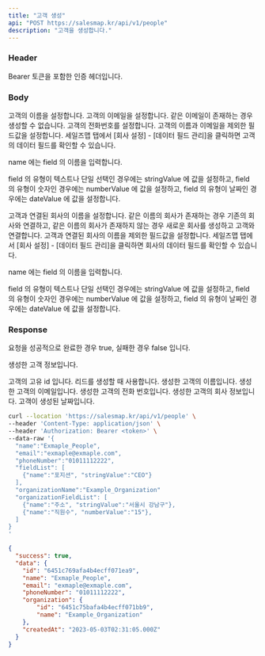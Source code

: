 ```yaml
---
title: "고객 생성"
api: "POST https://salesmap.kr/api/v1/people"
description: "고객을 생성합니다."
---
```


### Header

<ParamField header="Authorization" type="string" required="true">
  Bearer 토큰을 포함한 인증 헤더입니다.
</ParamField>

### Body

<ParamField body="name" type="string" required="true">
  고객의 이름을 설정합니다.
</ParamField>

<ParamField body="email" type="string" required="true">
  고객의 이메일을 설정합니다. 같은 이메일이 존재하는 경우 생성할 수 없습니다.
</ParamField>

<ParamField body="phoneNumber" type="string">
  고객의 전화번호를 설정합니다.
</ParamField>

<ParamField body="fieldList" type="json">
  고객의 이름과 이메일을 제외한 필드값을 설정합니다. 세일즈맵 탭에서 [회사 설정] - [데이터 필드 관리]을 클릭하면 고객의 데이터 필드를 확인할 수 있습니다.
  
  name 에는 field 의 이름을 입력합니다.
  
  field 의 유형이 텍스트나 단일 선택인 경우에는 stringValue 에 값을 설정하고, field 의 유형이 숫자인 경우에는 numberValue 에 값을 설정하고, field 의 유형이 날짜인 경우에는 dateValue 에 값을 설정합니다.
</ParamField>

<ParamField body="organizationName" type="string">
  고객과 연결된 회사의 이름을 설정합니다. 같은 이름의 회사가 존재하는 경우 기존의 회사와 연결하고, 같은 이름의 회사가 존재하지 않는 경우 새로운 회사를 생성하고 고객와 연결합니다.
</ParamField>

<ParamField body="organizationFieldList" type="json">
  고객과 연결된 회사의 이름을 제외한 필드값을 설정합니다. 세일즈맵 탭에서 [회사 설정] - [데이터 필드 관리]을 클릭하면 회사의 데이터 필드를 확인할 수 있습니다.
  
  name 에는 field 의 이름을 입력합니다.
  
  field 의 유형이 텍스트나 단일 선택인 경우에는 stringValue 에 값을 설정하고, field 의 유형이 숫자인 경우에는 numberValue 에 값을 설정하고, field 의 유형이 날짜인 경우에는 dateValue 에 값을 설정합니다.
</ParamField>

### Response

<ResponseField name="success" type="boolean">
  요청을 성공적으로 완료한 경우 true, 실패한 경우 false 입니다.
</ResponseField>

<ResponseField name="data" type="object">

  생성한 고객 정보입니다.

<Expandable title="고객 정보 데이터">

<ResponseField name="id" type="string">
  고객의 고유 id 입니다. 리드를 생성할 때 사용합니다.
</ResponseField>

<ResponseField name="name" type="string">
  생성한 고객의 이름입니다.
</ResponseField>

<ResponseField name="email" type="string">
  생성한 고객의 이메일입니다.
</ResponseField>

<ResponseField name="phoneNumber" type="string">
  생성한 고객의 전화 번호입니다.
</ResponseField>

<ResponseField name="organization" type="string">
  생성한 고객의 회사 정보입니다.
</ResponseField>

<ResponseField name="createdAt" type="date">
  고객이 생성된 날짜입니다.
</ResponseField>

</Expandable>

</ResponseField>

<RequestExample>

```bash Example Request
curl --location 'https://salesmap.kr/api/v1/people' \
--header 'Content-Type: application/json' \
--header 'Authorization: Bearer <token>' \
--data-raw '{
  "name":"Exmaple_People",
  "email":"exmaple@exmaple.com",
  "phoneNumber":"01011112222",
  "fieldList": [
    {"name":"포지션", "stringValue":"CEO"}
  ],
  "organizationName":"Example_Organization"
  "organizationFieldList": [
    {"name":"주소", "stringValue":"서울시 강남구"},
    {"name":"직원수", "numberValue":"15"},
  ]
}
'
```

</RequestExample>

<ResponseExample>

```json Response
{
  "success": true,
  "data": {
    "id": "6451c769afa4b4ecff071ea9",
    "name": "Exmaple_People",
    "email": "exmaple@exmaple.com",
    "phoneNumber": "01011112222",
    "organization": {
        "id": "6451c75bafa4b4ecff071bb9",
        "name": "Example_Organization"
    },
    "createdAt": "2023-05-03T02:31:05.000Z"
  }
}
```

</ResponseExample>
